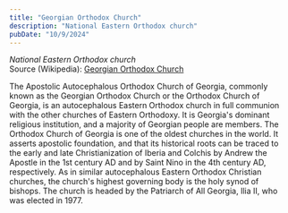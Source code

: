```yaml
---
title: "Georgian Orthodox Church"
description: "National Eastern Orthodox church"
pubDate: "10/9/2024"
---
```


*National Eastern Orthodox church*  
Source (Wikipedia): [Georgian Orthodox Church][1]

The Apostolic Autocephalous Orthodox Church of Georgia, commonly known as the Georgian Orthodox Church or the Orthodox Church of Georgia, is an autocephalous Eastern Orthodox church in full communion with the other churches of Eastern Orthodoxy. It is Georgia's dominant religious institution, and a majority of Georgian people are members. The Orthodox Church of Georgia is one of the oldest churches in the world. It asserts apostolic foundation, and that its historical roots can be traced to the early and late Christianization of Iberia and Colchis by Andrew the Apostle in the 1st century AD and by Saint Nino in the 4th century AD, respectively. As in similar autocephalous Eastern Orthodox Christian churches, the church's highest governing body is the holy synod of bishops. The church is headed by the Patriarch of All Georgia, Ilia II, who was elected in 1977.

[1]: https://en.wikipedia.org/wiki/Georgian_Orthodox_Church
